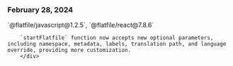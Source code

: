 ### February 28, 2024

<div style={{ display: "table", width: "auto" }}>

  <div style={{ display: "table-row", width: "auto" }}>
      <Snippet file="chips/wrappers.mdx" />
        <div style={{ float: "left", display: "table-column", paddingLeft: "30px", width: "calc(80% - 30px)" }}>
        `@flatfile/javascript@1.2.5`, `@flatfile/react@7.8.6`

        `startFlatfile` function now accepts new optional parameters, including namespace, metadata, labels, translation path, and language override, providing more customization.
        </div>

  </div>

</div>
